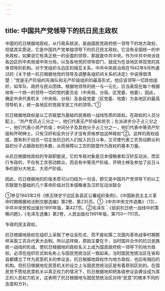 ```yaml
---
---
---
```

title: 中国共产党领导下的抗日民主政权
---



中国的抗日根据地政权，从行政系统说，是由国民党政府统一领导下的地方政权，但就其实质说，它是中国共产党单独领导下的抗日民主政权。它没有全国统一的中央政权，如果说它有真正统一的全国的领导，那就是中共中央。作为中共中央派驻各边区的中央局或中央分局，以及各地党的领导部门，就成为在该地区体现党的具体领导的机构。对于党组织与边区的相互关系，中共中央政治局在1942年9月所通过的《关于统一抗日根据地党的领导及调整各组织间关系的决定》中说得很清楚：“党是无产阶级的先锋队和无产阶级组织的最高形式，他应该领导一切其他组织，如军队、政府与民众团体。根据地领导的统一与一元化，应当表现在每个根据地有一个统一的领导一切的党的委员会（中央局、分局、区党委、地委），因此，确定中央代表机关（中央局、分局）及各级党委（区党委、地委）为各地区的最高领导机关，统一各地区的党政军民工作的领导。”①

抗日根据地政权是以工农联盟为基础的民族统一战线性质的政权。在政权的人员分配上，“共产党员占三分之一，他们代表无产阶级和贫农；左派进步分子占三分之一，他们代表小资产阶级；中间分子及其他分子占三分之一，他们代表中等资产阶级和开明绅士。只有汉奸和反共分子才没有资格参加这种政权”②。这样的政权组成，既有利于动员一切主张抗日的人们投入抗日斗争，又可使代表工农劳动群众利益的分子占据政权的多数，从而保障以工农的联盟作为政权的基本力量。

从抗日根据地政权的专政职能说，它的专政对象是日本侵略者和汉奸反动派，而实行专政的，不仅有工农劳动群众，而且有中等资产阶级、开明士绅及参加了反日斗争的部分大地主、大资产阶级。

因此，抗日根据地的阶级本质可以归结为一句话，即它是中国共产党领导下的以工农联盟为基础的几个革命阶级对日本侵略者及汉奸反动派联合

①参见1943年2月《修正陕甘宁边区各县区公署组织条例》，《中国新民主主义革命时期根据地法制文献选编》第2卷，第235页。①《中共中央文件选集》（13），中共中央党校出版社1991年版，第427页。②毛泽东：《目前抗日统一战线中的策略问题》，《毛泽东选集》第2卷，人民出版社1991年版，第750—751页。

专政的民主政权。

抗日根据地政权在组织上采取了参议会形式，而不是如第二次国内革命战争时期那样采取工农兵代表大会制。所以这样做，原因主要在于，当时国共合作的抗日民族统一战线的形成，使抗日根据地的政权名义上成为国民政府统一领导下的地方政权，必须在组织形式和名称上与国民党统治区一致起来。当时国民党统治区在省和县都建立了作为民意机关的参议会，抗日根据地政权作为地方政权，也应有相应的机构。但抗日根据地在民意机关的设立上与国民党统治区是有着原则区别的。在国民党不愿给民意机关以真正权力的情况下，抗日根据地却把各级参议会建设成为真正的人民权力机关，这表明了抗日根据地与国民党统治区对待“民意”的根本不同的态度和方针。